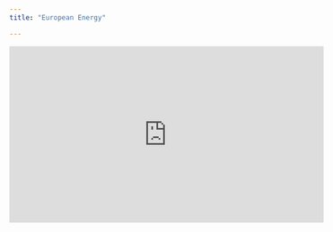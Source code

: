 ```yaml
---
title: "European Energy"

---
```


<iframe width="560" height="315" src="https://www.youtube.com/embed/Rcmu5e-9FSc" title="YouTube video player" frameborder="0" allow="accelerometer; autoplay; clipboard-write; encrypted-media; gyroscope; picture-in-picture" allowfullscreen></iframe>
